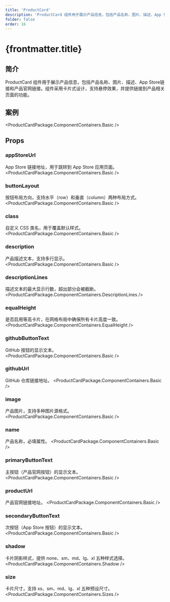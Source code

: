 ```yaml
---
title: 'ProductCard'
description: 'ProductCard 组件用于展示产品信息，包括产品名称、图片、描述、App Store链接和产品官网链接'
folder: false
order: 16
---
```



# {frontmatter.title}

## 简介

ProductCard 组件用于展示产品信息，包括产品名称、图片、描述、App Store链接和产品官网链接。组件采用卡片式设计，支持悬停效果，并提供链接到产品相关页面的功能。

## 案例

<ProductCardPackage.ComponentContainers.Basic />

## Props

### appStoreUrl
App Store 链接地址，用于跳转到 App Store 应用页面。
<ProductCardPackage.ComponentContainers.Basic />

### buttonLayout
按钮布局方向，支持水平（row）和垂直（column）两种布局方式。
<ProductCardPackage.ComponentContainers.Basic />

### class
自定义 CSS 类名，用于覆盖默认样式。
<ProductCardPackage.ComponentContainers.Basic />

### description
产品描述文本，支持多行显示。
<ProductCardPackage.ComponentContainers.Basic />

### descriptionLines
描述文本的最大显示行数，超出部分会被截断。
<ProductCardPackage.ComponentContainers.DescriptionLines />

### equalHeight
是否启用等高卡片，在网格布局中确保所有卡片高度一致。
<ProductCardPackage.ComponentContainers.EqualHeight />

### githubButtonText
GitHub 按钮的显示文本。
<ProductCardPackage.ComponentContainers.Basic />

### githubUrl
GitHub 仓库链接地址。
<ProductCardPackage.ComponentContainers.Basic />

### image
产品图片，支持多种图片源格式。
<ProductCardPackage.ComponentContainers.Basic />

### name
产品名称，必填属性。
<ProductCardPackage.ComponentContainers.Basic />

### primaryButtonText
主按钮（产品官网按钮）的显示文本。
<ProductCardPackage.ComponentContainers.Basic />

### productUrl
产品官网链接地址。
<ProductCardPackage.ComponentContainers.Basic />

### secondaryButtonText
次按钮（App Store 按钮）的显示文本。
<ProductCardPackage.ComponentContainers.Basic />

### shadow
卡片阴影样式，提供 none、sm、md、lg、xl 五种样式选择。
<ProductCardPackage.ComponentContainers.Shadow />

### size
卡片尺寸，支持 xs、sm、md、lg、xl 五种预设尺寸。
<ProductCardPackage.ComponentContainers.Sizes /> 
